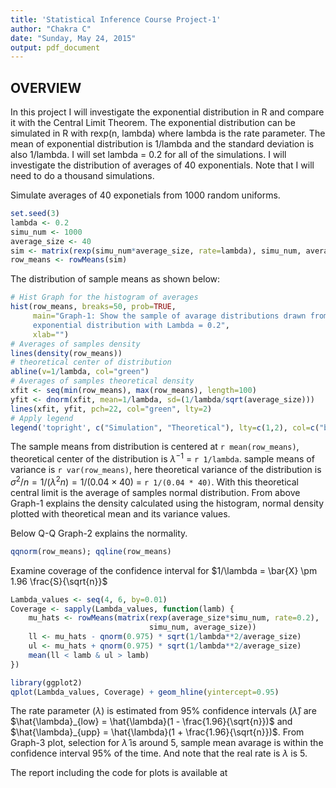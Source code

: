 ```yaml
---
title: 'Statistical Inference Course Project-1'
author: "Chakra C"
date: "Sunday, May 24, 2015"
output: pdf_document
---
```


## OVERVIEW
In this project I will investigate the exponential distribution in R and compare it with the Central Limit Theorem. The exponential distribution can be simulated in R with rexp(n, lambda) where lambda is the rate parameter. The mean of exponential distribution is 1/lambda and the standard deviation is also 1/lambda. I will set lambda = 0.2 for all of the simulations. I will investigate the distribution of averages of 40 exponentials. Note that I will need to do a thousand simulations.

Simulate averages of 40 exponetials from 1000 random uniforms.

```r
set.seed(3)
lambda <- 0.2
simu_num <- 1000
average_size <- 40
sim <- matrix(rexp(simu_num*average_size, rate=lambda), simu_num, average_size)
row_means <- rowMeans(sim)
```

The distribution of sample means as shown below:

```r
# Hist Graph for the histogram of averages
hist(row_means, breaks=50, prob=TRUE,
     main="Graph-1: Show the sample of avarage distributions drawn from 
     exponential distribution with Lambda = 0.2",
     xlab="")
# Averages of samples density
lines(density(row_means))
# theoretical center of distribution
abline(v=1/lambda, col="green")
# Averages of samples theoretical density 
xfit <- seq(min(row_means), max(row_means), length=100)
yfit <- dnorm(xfit, mean=1/lambda, sd=(1/lambda/sqrt(average_size)))
lines(xfit, yfit, pch=22, col="green", lty=2)
# Apply legend
legend('topright', c("Simulation", "Theoretical"), lty=c(1,2), col=c("black", "green"))
```

The sample means from distribution is centered at `r mean(row_means)`, theoretical center of the distribution is $\lambda^{-1}$ = `r 1/lambda`. sample means of variance is `r var(row_means)`, here theoretical variance
of the distribution is $\sigma^2 / n = 1/(\lambda^2 n) = 1/(0.04 \times 40)$ =
`r 1/(0.04 * 40)`. With this theoretical central limit is the average of samples normal distribution. From above Graph-1 explains the density calculated using the histogram, normal density plotted with theoretical mean and its variance values. 

Below Q-Q Graph-2 explains the normality.


```r
qqnorm(row_means); qqline(row_means)
```

Examine coverage of the confidence interval for 
$1/\lambda = \bar{X} \pm 1.96 \frac{S}{\sqrt{n}}$

```r
Lambda_values <- seq(4, 6, by=0.01)
Coverage <- sapply(Lambda_values, function(lamb) {
    mu_hats <- rowMeans(matrix(rexp(average_size*simu_num, rate=0.2),
                               simu_num, average_size))
    ll <- mu_hats - qnorm(0.975) * sqrt(1/lambda**2/average_size)
    ul <- mu_hats + qnorm(0.975) * sqrt(1/lambda**2/average_size)
    mean(ll < lamb & ul > lamb)
})

library(ggplot2)
qplot(Lambda_values, Coverage) + geom_hline(yintercept=0.95)
```

The rate parameter ($\lambda$) is estimated from 95% confidence intervals ($\hat{\lambda}$) are $\hat{\lambda}_{low} = \hat{\lambda}(1 - \frac{1.96}{\sqrt{n}})$ and 
$\hat{\lambda}_{upp} = \hat{\lambda}(1 + \frac{1.96}{\sqrt{n}})$.
From Graph-3 plot, selection for $\hat{\lambda}$ is around 5, sample mean avarage is within the confidence interval 95% of the time. And note that the real rate is $\lambda$ is 5.

The report including the code for plots is available at

